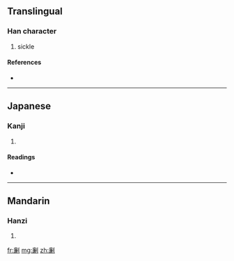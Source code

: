 {{also|鐮}}
==Translingual==

===Han character===
{{Han char|rn=18|rad=刀|as=13|sn=15|four=|canj=戈金中弓 (ICLN)}}

# sickle

====References====
* {{Han ref|kx=0144.310|dkj=02215|hdz=10360.010|uh=5286|ud=21126}}

----

==Japanese==

===Kanji===
{{ja-kanji|grade=|rs=刀13}}

# {{defn|Japanese}}

====Readings====
* {{ja-readings|on=[[れん]] (ren)|kun=[[かま]] (kama)}}

----

==Mandarin==

===Hanzi===
{{cmn-hanzi|pin=[[lián]] ([[lian2]])|wg=lien<sup>2</sup>}}

# {{defn|Mandarin}}

[[fr:劆]]
[[mg:劆]]
[[zh:劆]]